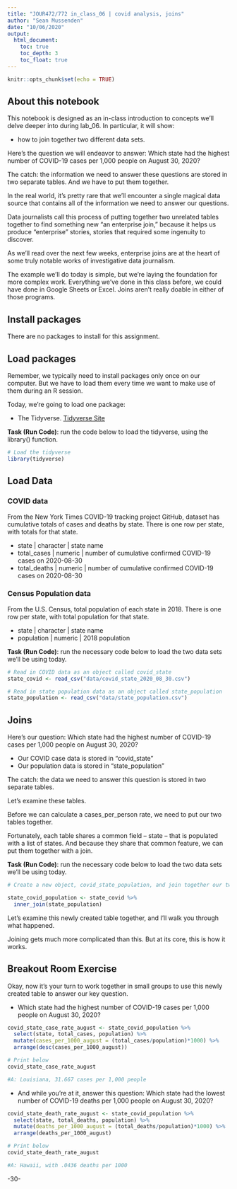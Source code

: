 ```yaml
---
title: "JOUR472/772 in_class_06 | covid analysis, joins"
author: "Sean Mussenden"
date: "10/06/2020"
output:
  html_document:
    toc: true
    toc_depth: 3
    toc_float: true
---
```


```r
knitr::opts_chunk$set(echo = TRUE)
```

## About this notebook

This notebook is designed as an in-class introduction to concepts we'll delve deeper into during lab_06.  In particular, it will show:

* how to join together two different data sets.  

Here's the question we will endeavor to answer: Which state had the highest number of COVID-19 cases per 1,000 people on August 30, 2020?  

The catch: the information we need to answer these questions are stored in two separate tables.  And we have to put them together. 

In the real world, it's pretty rare that we'll encounter a single magical data source that contains all of the information we need to answer our questions.  

Data journalists call this process of putting together two unrelated tables together to find something new "an enterprise join," because it helps us produce "enterprise" stories, stories that required some ingenuity to discover.        

As we'll read over the next few weeks, enterprise joins are at the heart of some truly notable works of investigative data journalism.

The example we'll do today is simple, but we're laying the foundation for more complex work. Everything we've done in this class before, we could have done in Google Sheets or Excel. Joins aren't really doable in either of those programs. 

## Install packages

There are no packages to install for this assignment.

## Load packages

Remember, we typically need to install packages only once on our computer.  But we have to load them every time we want to make use of them during an R session.  

Today, we're going to load one package:

* The Tidyverse. [Tidyverse Site](https://www.Tidyverse.org/)

**Task (Run Code)**: run the code below to load the tidyverse, using the library() function.

```r
# Load the tidyverse
library(tidyverse)

```

## Load Data

### COVID data
From the New York Times COVID-19 tracking project GitHub, dataset has cumulative totals of cases and deaths by state.  There is one row per state, with totals for that state.

* state | character | state name
* total_cases | numeric | number of cumulative confirmed COVID-19 cases on 2020-08-30
* total_deaths | numeric | number of cumulative confirmed COVID-19 cases on 2020-08-30

### Census Population data

From the U.S. Census, total population of each state in 2018.  There is one row per state, with total population for that state.

* state | character | state name
* population | numeric | 2018 population

**Task (Run Code)**: run the necessary code below to load the two data sets we'll be using today.

```r

# Read in COVID data as an object called covid_state
state_covid <- read_csv("data/covid_state_2020_08_30.csv")

# Read in state population data as an object called state_population
state_population <- read_csv("data/state_population.csv")

```

## Joins

Here's our question:  Which state had the highest number of COVID-19 cases per 1,000 people on August 30, 2020?

* Our COVID case data is stored in "covid_state"  
* Our population data is stored in "state_population"

The catch: the data we need to answer this question is stored in two separate tables.  

Let's examine these tables.

Before we can calculate a cases_per_person rate, we need to put our two tables together.

Fortunately, each table shares a common field -- state -- that is populated with a list of states. And because they share that common feature, we can put them together with a join.

**Task (Run Code)**: run the necessary code below to load the two data sets we'll be using today.


```r
# Create a new object, covid_state_population, and join together our two fields

state_covid_population <- state_covid %>%
  inner_join(state_population)

```
Let's examine this newly created table together, and I'll walk you through what happened.

Joining gets much more complicated than this.  But at its core, this is how it works.    

## Breakout Room Exercise

Okay, now it's your turn to work together in small groups to use this newly created table to answer our key question.

*  Which state had the highest number of COVID-19 cases per 1,000 people on August 30, 2020?

``` r
covid_state_case_rate_august <- state_covid_population %>%
  select(state, total_cases, population) %>%
  mutate(cases_per_1000_august = (total_cases/population)*1000) %>%
  arrange(desc(cases_per_1000_august))

# Print below
covid_state_case_rate_august

#A: Louisiana, 31.667 cases per 1,000 people
```

*  And while you're at it, answer this question: Which state had the lowest number of COVID-19 deaths per 1,000 people on August 30, 2020?

```r
covid_state_death_rate_august <- state_covid_population %>%
  select(state, total_deaths, population) %>%
  mutate(deaths_per_1000_august = (total_deaths/population)*1000) %>%
  arrange(deaths_per_1000_august)

# Print below
covid_state_death_rate_august

#A: Hawaii, with .0436 deaths per 1000
```


-30-
